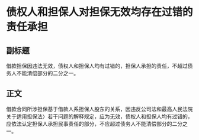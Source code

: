 # 债权人和担保人对担保无效均存在过错的责任承担
## 副标题
借款担保因违法无效，债权人和担保人均有过错的，担保人承担的责任，不超过债务人不能清偿部分的二分之一。
## 正文
借款合同所涉担保基于借款人系担保人股东的关系，因违反公司法和最高人民法院关于适用担保法〉若干问题的解释规定，应为无效，债权人和担保人均有过错的，应依法认定担保人承担民事责任的部分，不应超过债务人不能清偿部分的二分之一。